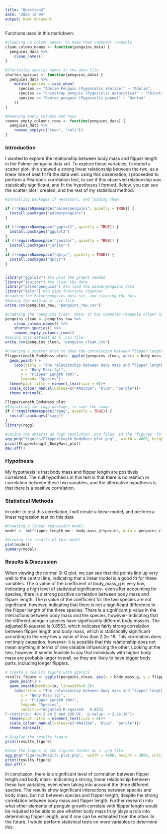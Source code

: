 ---
title: "Question2"
date: "2023-12-04"
output: html_document
---

Functions used in this markdown:
```{r}

#cleaning up column names- to make them computer readable
clean_column_names <- function(penguins_data) {
  penguins_data %>%
    clean_names()
}

#Shortening species names in the data file
shorten_species <- function(penguins_data) {
  penguins_data %>%
    mutate(species = case_when(
      species == "Adelie Penguin (Pygoscelis adeliae)" ~ "Adelie",
      species == "Chinstrap penguin (Pygoscelis antarctica)" ~ "Chinstrap",
      species == "Gentoo penguin (Pygoscelis papua)" ~ "Gentoo"
    ))
}

#Removing empty columns and rows
remove_empty_columns_rows <- function(penguins_data) {
  penguins_data %>%
    remove_empty(c("rows", "cols"))
}
```


### Introduction
I wanted to explore the relationship between body mass and flipper length in the Palmer penguins data set. To explore these variables, I created a scatter plot- this showed a strong linear relationship between the two, as a linear line of best fit fit the data well. using this observation, I proceeded to perform a Pearson's correlation test, to see if this observed relationship was staistically significant, and fit the hypotheses I formed. Below, you can see the scatter plot I created, and the rest of my statistical method.

```{r Data Exploration}
#Installing packages if necessary, and loading them

if (!requireNamespace("palmerpenguins", quietly = TRUE)) {
  install.packages("palmerpenguins")
}

if (!requireNamespace("ggplot2", quietly = TRUE)) {
  install.packages("ggplot2")
}
if (!requireNamespace("janitor", quietly = TRUE)) {
  install.packages("janitor")
}
if (!requireNamespace("dplyr", quietly = TRUE)) {
  install.packages("dplyr")
}


library("ggplot2") #to plot the graphs needed
library("janitor") #to clean the data
library("palmerpenguins") #to load the palmerpenguins data
library("dplyr") #to pipe functions together
#Loading the Palmerpenguins data set, and cleaning the data
#Saving the data as a .csv file:
write.csv(penguins_raw, "penguins_raw.csv")

#Creating the 'penguins_clean' data- it has computer-readable column names, and any empty columns and rows are removed.
penguins_clean <- penguins_raw %>%
    clean_column_names() %>%
    shorten_species() %>%
    remove_empty_columns_rows()
#Saving this dataset as a .csv file:
write.csv(penguins_clean, "penguins_clean.csv")

#Creating a scatter plot to show the correlation between flipper length and body mass
FlipperLength_BodyMass_plot<- ggplot(penguins_clean, aes(x = body_mass_g, y = flipper_length_mm, colour= species)) +
  geom_point() +
    labs(title = "The relationship between body mass and flipper length",
       x = "Body Mass (g)",
       y = "Flipper Length (mm)",
       legend= "Species")+
  theme(plot.title = element_text(size = 6))+
  scale_colour_manual(values=c("#AA336A", "blue", "purple"))+
  theme_minimal()

FlipperLength_BodyMass_plot
#Installing the ragg package, to save the image
if (!requireNamespace("ragg", quietly = TRUE)) {
  install.packages("ragg")
}
library(ragg)

#Saving the objects as high resolution .png files, in the 'figures' folder
agg_png("figures/FlipperLength_BodyMass_plot.png",  width = 4000, height = 3000, units = "px", res = 600)+
print(FlipperLength_BodyMass_plot)
dev.off()
```

### Hypothesis

My hypothesis is that body mass and flipper length are positively correlated. The null hypothesis in this test is that there is no relation or correlation between these two variables, and the alternative hypothesis is that there is a positive correlation.

### Statistical Methods

In order to test this correlation, I will create a linear model, and perform a linear regression test on this data

```{r Statistics}
#Creating a linear regression model:
model <- lm(flipper_length_mm ~ body_mass_g*species, data = penguins_clean)

#Viewing the results of this model
plot(model)
summary(model)
```

### Results & Discussion
When viewing the normal Q-Q plot, we can see that the points line up very well to the central line, indicating that a linear model is a good fit for these variables. The p value of the coefficient of body_mass_g is very low, indicating a high level of statistical significance- even after accounting for species, there is a strong positive correlation between body mass and flipper length. The p value of the coefficient for the two species are not significant, however, indicating that there is not a significant difference in the flipper length of the three species. There is a significant p value in the interactions between body mass and the species, however- indicating that the different penguin species have significantly different body masses. The adjusted R-squared is 0.8553, which indicates fairly strong correlation between flipper length and body mass, which is statistically significant according to the very low p value of less than 2.2e-16. This correlation does not imply causation, however- it is possible that this relationship does not mean anything in terms of one variable influencing the other. Looking at the two, however, it seems feasible to say that individuals with higher body mass are probably larger overall, so they are likely to have bigger body parts, including longer flippers.

```{r Plotting Results}

# Create a results figure with ggplot2
results_figure <- ggplot(penguins_clean, aes(x = body_mass_g, y = flipper_length_mm, colour= species)) +
  geom_point() +
  geom_smooth(method=lm, linewidth=0.5)+
    labs(title = "The relationship between body mass and flipper length",
       x = "Body Mass (g)",
       y = "Flipper Length (mm)",
       legend= "Species",
       subtitle="Adjusted R-squared:  0.8553 
F-statistic: 404.2 on 5 and 336 DF,  p-value: < 2.2e-16")+
  theme(plot.title = element_text(size = 6))+
  scale_colour_manual(values=c("#AA336A", "blue", "purple"))+
  theme_minimal()

# Display the results figure
print(results_figure)

#Save the figure in the figures folder as a .png file
agg_png("figures/Results_plot.png",  width = 4000, height = 3000, units = "px", res = 600)+
print(results_figure)
dev.off()


```

In conclusion, there is a significant level of correlation between flipper length and body mass- indicating a strong, linear relationship between these two variables, even when taking into account the three different species. The results show significant interactions between species and body mass, but not between species and flipper length, despite the strong correlation between body mass and flipper length. Further research into what other elements of penguin growth correlate with flipper length would be required to be able to see whether body mass truly plays a role into determining flipper length, and if one can be estimated from the other. In the future, I would perform statistical tests on more variables to determine this.
